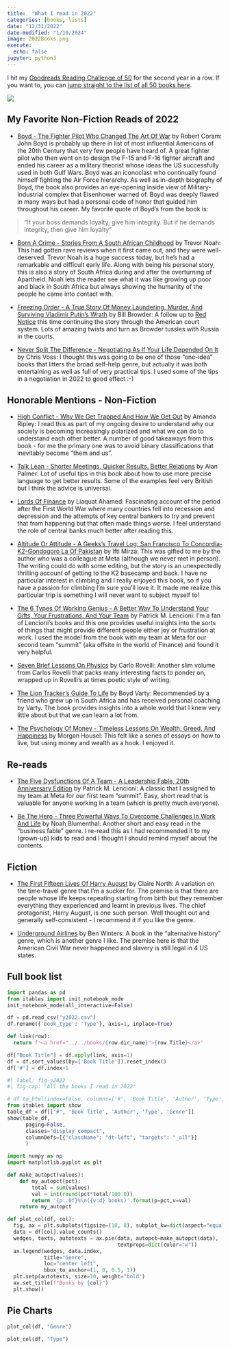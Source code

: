 ```yaml
---
title:  "What I read in 2022"
categories: [books, lists]
date: "12/31/2022"
date-modified: "1/10/2024"
image: 2022Books.png
execute:
  echo: false
jupyter: python3
---
```


I hit my [Goodreads Reading Challenge of 50](https://www.goodreads.com/user_challenges/31809494) for the second year in a row. If you want to, you can [jump straight to the list of all 50 books here](#fig-y2022).

![](2022Books.png){fig-align="left"}


## My Favorite Non-Fiction Reads of 2022

- [Boyd - The Fighter Pilot Who Changed The Art Of War](../../books/2022-01-12-boyd) by Robert Coram:
John Boyd is probably up there in list of most influential Americans of the 20th Century
that very few people have heard of. A great fighter pilot who then went on to design
the F-15 and F-16 fighter aircraft and ended his career as a military theorist whose ideas
the US successfully used in both Gulf Wars. Boyd was an iconoclast who continually found
himself fighting the Air Force hierarchy. As well as in-depth biography of Boyd, the book
also provides an eye-opening inside view of Military-Industrial complex that Eisenhower warned
of. Boyd was deeply flawed in many ways but had a personal code of honor that guided him
throughout his career. My favorite quote of Boyd's from the book is:

> “If your boss demands loyalty, give him integrity. But if he demands integrity, then give him loyalty”

- [Born A Crime - Stories From A South African Childhood](../../books/2022-02-14-born-a-crime) by Trevor Noah:
This had gotten rave reviews when it first came out, and they were well-deserved. Trevor Noah is a huge success today, but he's had a remarkable and difficult early life. Along with being his personal story, this is also a story of South Africa during and after the overturning of Apartheid. Noah lets the reader see what it was like growing up poor and black in South Africa but always showing the humanity of the people he came into contact with.

- [Freezing Order - A True Story Of Money Laundering, Murder, And Surviving Vladimir Putin's Wrath](../../books/2022-04-29-freezing-order) by Bill Browder:
A follow up to [Red Notice](../../books/2021-12-12-red-notice) this time continuing the story through the American court system. Lots of amazing twists and turn as Browder tussles with Russia in the courts.  

- [Never Split The Difference - Negotiating As If Your Life Depended On It](../../books/2022-08-21-never-split-the-difference) by Chris Voss:
I thought this was going to be one of those "one-idea" books that litters the broad self-help genre, but actually it was both entertaining as well as full of very practical tips. I used some of the tips in a negotiation in 2022 to good effect :-)


## Honorable Mentions - Non-Fiction

- [High Conflict - Why We Get Trapped And How We Get Out](../../books/2022-09-18-high-conflict) by Amanda Ripley:
I read this as part of my ongoing desire to understand why our society is becoming increasingly polarized and what we can do to understand each other better. A number of good takeaways from this book - for me the primary one was to avoid binary classifications that inevitably become "them and us".

- [Talk Lean - Shorter Meetings. Quicker Results. Better Relations](../../books/2022-10-21-talk-lean) by Alan Palmer:
Lot of useful tips in this book about how to use more precise language to get better results. Some of the examples feel very British but I think the advice is universal.

- [Lords Of Finance](../../books/2022-07-05-lords-of-finance) by Liaquat Ahamed:
Fascinating account of the period after the First World War where many countries fell into recession and depression and the attempts of key central bankers to try and prevent that from happening but that often made things worse. I feel understand the role of central banks much better after reading this.

- [Altitude Or Attitude - A Geeks's Travel Log; San Francisco To Concordia-K2-Gondogoro La Of Pakistan](../../books/2022-03-08-altitude-or-attitude) by Ifti Mirza:
This was gifted to me by the author who was a colleague at Meta (although we never met in person). The writing could do with some editing, but the story is an unexpectedly thrilling account of getting to the K2 basecamp and back. I have no particular interest in climbing and I really enjoyed this book, so if you have a passion for climbing I'm sure you'll love it. It made me realize this particular trip is something I will never want to subject myself to!

- [The 6 Types Of Working Genius - A Better Way To Understand Your Gifts, Your Frustrations, And Your Team](../../books/2022-10-01-the-6-types-of-working-genius) by Patrick M. Lencioni:
I'm a fan of Lencioni's books and this one provides useful insights into the sorts of things that might provide different people either joy or frustration at work. I used the model from the book with my team at Meta for our second team "summit" (aka offsite in the world of Finance) and found it very helpful.

- [Seven Brief Lessons On Physics](../../books/2022-06-30-seven-brief-lessons-on-physics) by Carlo Rovelli:
Another slim volume from Carlos Rovelli that packs many interesting facts to ponder on, wrapped up in Rovelli's at times poetic style of writing.

- [The Lion Tracker's Guide To Life](../../books/2022-08-25-the-lion-trackers-guide-to-life) by Boyd Varty:
Recommended by a friend who grew up in South Africa and has received personal coaching by Varty. The book provides insights into a whole world that I knew very little about but that we can learn a lot from.

- [The Psychology Of Money - Timeless Lessons On Wealth, Greed, And Happiness ](../../books/2022-05-12-the-psychology-of-money) by Morgan Housel:
This felt like a series of essays on how to live, but using money and wealth as a hook. I enjoyed it.


## Re-reads

- [The Five Dysfunctions Of A Team - A Leadership Fable, 20th Anniversary Edition](../../books/2022-05-05-the-five-dysfunctions-of-a-team) by Patrick M. Lencioni:
A classic that I assigned to my team at Meta for our first team "summit". Easy, short read that is valuable for anyone working in a team (which is pretty much everyone).

- [Be The Hero - Three Powerful Ways To Overcome Challenges In Work And Life](../../books/2022-08-23-be-the-hero) by Noah Blumenthal:
Another short and easy read in the "business fable" genre. I re-read this as I had recommended it to my (grown-up) kids to read and I thought I should remind myself about the contents.

## Fiction

- [The First Fifteen Lives Of Harry August](../../books/2022-11-28-the-first-fifteen-lives-of-harry-august) by Claire North:
A variation on the time-travel genre that I'm a sucker for. The premise is that there are people whose life keeps repeating starting from birth but they remember everything they experienced and learnt in previous lives. The chief protagonist, Harry August, is one such person. Well thought out and generally self-consistent - I recommend it if you like the genre.

- [Underground Airlines](../../books/2022-12-05-underground-airlines) by Ben Winters:
A book in the "alternative history" genre, which is another genre I like. The premise here is that the American Civil War never happened and slavery is still legal in 4 US states.

## Full book list
```python
import pandas as pd
from itables import init_notebook_mode
init_notebook_mode(all_interactive=False)

df = pd.read_csv("y2022.csv")
df.rename({'book_type': 'Type'}, axis=1, inplace=True)

def link(row):
  return f'<a href="../../books/{row.dir_name}">{row.Title}</a>'

df["Book Title"] = df.apply(link, axis=1)
df = df.sort_values(by=['Book Title']).reset_index()
df['#'] = df.index+1
```

```python
#| label: fig-y2022
#| fig-cap: "All the books I read in 2022"

# df.to_html(index=False, columns=['#', 'Book Title', 'Author', 'Type', 'Genre', 'My Rating'], escape=False)
from itables import show
table_df = df[['#', 'Book Title', 'Author', 'Type', 'Genre']]
show(table_df, 
      paging=False, 
      classes="display compact",
      columnDefs=[{"className": "dt-left", "targets": "_all"}]
      )
```
```python
import numpy as np
import matplotlib.pyplot as plt

def make_autopct(values):
    def my_autopct(pct):
        total = sum(values)
        val = int(round(pct*total/100.0))
        return '{p:.0f}%\n({v:d} books)'.format(p=pct,v=val)
    return my_autopct

def plot_col(df, col):
  fig, ax = plt.subplots(figsize=(18, 8), subplot_kw=dict(aspect="equal"))
  data = df[col].value_counts()
  wedges, texts, autotexts = ax.pie(data, autopct=make_autopct(data),
                                    textprops=dict(color="w"))
  ax.legend(wedges, data.index,
            title="Genre",
            loc="center left",
            bbox_to_anchor=(1, 0, 0.5, 1))
  plt.setp(autotexts, size=10, weight="bold")
  ax.set_title(f"Books by {col}")
  plt.show()
```
## Pie Charts
```python
plot_col(df, "Genre")
```
```python
plot_col(df, "Type")
```
